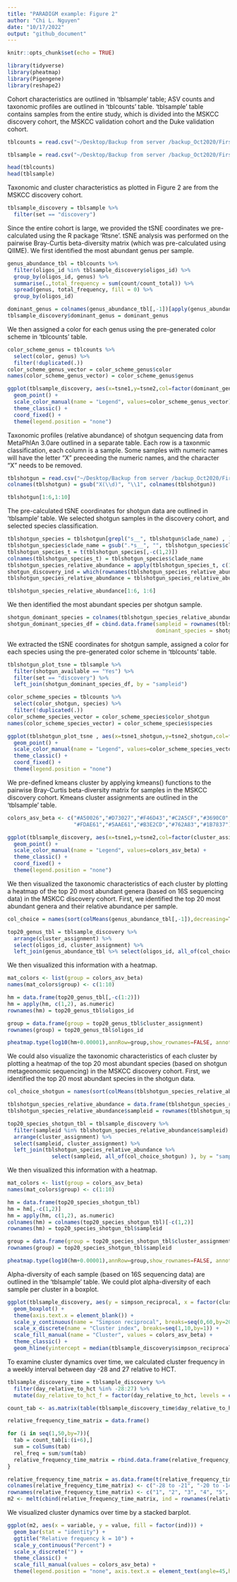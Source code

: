 ```yaml
---
title: "PARADIGM example: Figure 2"
author: "Chi L. Nguyen"
date: "10/17/2022"
output: "github_document"
---
```


```r
knitr::opts_chunk$set(echo = TRUE)

library(tidyverse)
library(pheatmap)
library(Pigengene)
library(reshape2)

```

Cohort characteristics are outlined in 'tblsample' table; ASV counts and taxonomic profiles are outlined in 'tblcounts' table. 
'tblsample' table contains samples from the entire study, which is divided into the MSKCC discovery cohort, the MSKCC validation cohort and the Duke validation cohort. 

```r

tblcounts = read.csv("~/Desktop/Backup from server /backup_Oct2020/First rotation - VDB/Data - ASV/Sept7_rebuttal/deposited dataset/tblcounts_master_table_deid_MSKCC_9674_Duke_500_101222.csv")

tblsample = read.csv("~/Desktop/Backup from server /backup_Oct2020/First rotation - VDB/Data - ASV/Sept7_rebuttal/deposited dataset/tblsample_cohort_master_table_deid_MSKCC_9674_Duke_500_101222.csv")

head(tblcounts)
head(tblsample)

```

Taxonomic and cluster characteristics as plotted in Figure 2 are from the MSKCC discovery cohort. 

```r

tblsample_discovery = tblsample %>% 
  filter(set == "discovery")

```

Since the entire cohort is large, we provided the tSNE coordinates we pre-calculated using the R package 'Rtsne'. tSNE analysis was performed on the pairwise Bray-Curtis beta-diversity matrix (which was pre-calculated using QIIME). 
We first identified the most abundant genus per sample. 

```r

genus_abundance_tbl = tblcounts %>% 
  filter(oligos_id %in% tblsample_discovery$oligos_id) %>% 
  group_by(oligos_id, genus) %>% 
  summarise(.,total_frequency = sum(count/count_total)) %>% 
  spread(genus, total_frequency, fill = 0) %>% 
  group_by(oligos_id)

dominant_genus = colnames(genus_abundance_tbl[,-1])[apply(genus_abundance_tbl[,-1], 1, which.max)]
tblsample_discovery$dominant_genus = dominant_genus

```

We then assigned a color for each genus using the pre-generated color scheme in 'tblcounts' table. 

```r

color_scheme_genus = tblcounts %>% 
  select(color, genus) %>% 
  filter(!duplicated(.))
color_scheme_genus_vector = color_scheme_genus$color
names(color_scheme_genus_vector) = color_scheme_genus$genus

ggplot(tblsample_discovery, aes(x=tsne1,y=tsne2,col=factor(dominant_genus))) +
  geom_point() +
  scale_color_manual(name = "Legend", values=color_scheme_genus_vector) +
  theme_classic() +
  coord_fixed() +
  theme(legend.position = "none")
```

Taxonomic profiles (relative abundance) of shotgun sequencing data from MetaPhlAn 3.0are outlined in a separate table. Each row is a taxonmic classification, each column is a sample. Some samples with numeric names will have the letter "X" preceeding the numeric names, and the character "X" needs to be removed. 

```r

tblshotgun = read.csv("~/Desktop/Backup from server /backup_Oct2020/First rotation - VDB/Data - ASV/Sept7_rebuttal/deposited dataset/tblshotgun_MetaPhlAn_classification.csv")
colnames(tblshotgun) = gsub("X(\\d)", "\\1", colnames(tblshotgun))

tblshotgun[1:6,1:10]

```

The pre-calculated tSNE coordinates for shotgun data are outlined in 'tblsample' table. We selected shotgun samples in the discovery cohort, and selected species classification.  

```r

tblshotgun_species = tblshotgun[grepl("s__", tblshotgun$clade_name) , ]
tblshotgun_species$clade_name = gsub(".*s__", "", tblshotgun_species$clade_name)
tblshotgun_species_t = t(tblshotgun_species[,-c(1,2)])
colnames(tblshotgun_species_t) = tblshotgun_species$clade_name
tblshotgun_species_relative_abundance = apply(tblshotgun_species_t, c(1,2), function(x){as.numeric(x)/100})
shotgun_discovery_ind = which(rownames(tblshotgun_species_relative_abundance) %in% tblsample_discovery$sampleid)
tblshotgun_species_relative_abundance = tblshotgun_species_relative_abundance[shotgun_discovery_ind,]

tblshotgun_species_relative_abundance[1:6, 1:6]
```

We then identified the most abundant species per shotgun sample. 

```r

shotgun_dominant_species = colnames(tblshotgun_species_relative_abundance)[apply(tblshotgun_species_relative_abundance, 1, which.max)]
shotgun_dominant_species_df = cbind.data.frame(sampleid = rownames(tblshotgun_species_relative_abundance),
                                               dominant_species = shotgun_dominant_species)

```

We extracted the tSNE coordinates for shotgun sample, assigned a color for each species using the pre-generated color scheme in 'tblcounts' table. 

```r

tblshotgun_plot_tsne = tblsample %>% 
  filter(shotgun_available == "Yes") %>% 
  filter(set == "discovery") %>% 
  left_join(shotgun_dominant_species_df, by = "sampleid")

color_scheme_species = tblcounts %>% 
  select(color_shotgun, species) %>% 
  filter(!duplicated(.))
color_scheme_species_vector = color_scheme_species$color_shotgun
names(color_scheme_species_vector) = color_scheme_species$species

ggplot(tblshotgun_plot_tsne , aes(x=tsne1_shotgun,y=tsne2_shotgun,col=factor(dominant_species))) +
  geom_point() +
  scale_color_manual(name = "Legend", values=color_scheme_species_vector) +
  theme_classic() +
  coord_fixed() +
  theme(legend.position = "none")

```

We pre-defined kmeans cluster by applying kmeans() functions to the pairwise Bray-Curtis beta-diversity matrix for samples in the MSKCC discovery cohort. Kmeans cluster assignments are outlined in the 'tblsample' table. 

```r

colors_asv_beta <- c("#A50026","#D73027","#F46D43","#C2A5CF","#3690C0",
                     "#FDAE61","#5AAE61","#B3E2CD","#762A83","#1B7837")

ggplot(tblsample_discovery, aes(x=tsne1,y=tsne2,col=factor(cluster_assignment))) +
  geom_point() +
  scale_color_manual(name = "Legend", values=colors_asv_beta) +
  theme_classic() +
  coord_fixed() +
  theme(legend.position = "none")

```

We then visualized the taxonomic characteristics of each cluster by plotting a heatmap of the top 20 most abundant genera (based on 16S sequencing data) in the MSKCC discovery cohort. First, we identified the top 20 most abundant genera and their relative abundance per sample. 

```r

col_choice = names(sort(colMeans(genus_abundance_tbl[,-1]),decreasing=T)[1:20])

top20_genus_tbl = tblsample_discovery %>% 
  arrange(cluster_assignment) %>% 
  select(oligos_id, cluster_assignment) %>%  
  left_join(genus_abundance_tbl %>% select(oligos_id, all_of(col_choice) ), by = "oligos_id")

```

We then visualized this information with a heatmap. 

```r

mat_colors <- list(group = colors_asv_beta)
names(mat_colors$group) <- c(1:10)

hm = data.frame(top20_genus_tbl[,-c(1:2)])
hm = apply(hm, c(1,2), as.numeric)
rownames(hm) = top20_genus_tbl$oligos_id

group = data.frame(group = top20_genus_tbl$cluster_assignment)
rownames(group) = top20_genus_tbl$oligos_id

pheatmap.type(log10(hm+0.00001),annRow=group,show_rownames=FALSE, annotation_colors = mat_colors)

```

We could also visualize the taxonomic characteristics of each cluster by plotting a heatmap of the top 20 most abundant species (based on shotgun metageonomic sequencing) in the MSKCC discovery cohort. First, we identified the top 20 most abundant species in the shotgun data. 

```r

col_choice_shotgun = names(sort(colMeans(tblshotgun_species_relative_abundance),decreasing=T)[1:20])

tblshotgun_species_relative_abundance = data.frame(tblshotgun_species_relative_abundance)
tblshotgun_species_relative_abundance$sampleid = rownames(tblshotgun_species_relative_abundance)

top20_species_shotgun_tbl = tblsample_discovery %>% 
  filter(sampleid %in% tblshotgun_species_relative_abundance$sampleid) %>% 
  arrange(cluster_assignment) %>% 
  select(sampleid, cluster_assignment) %>%  
  left_join(tblshotgun_species_relative_abundance %>% 
              select(sampleid, all_of(col_choice_shotgun) ), by = "sampleid")

```


We then visualized this information with a heatmap. 

```r

mat_colors <- list(group = colors_asv_beta)
names(mat_colors$group) <- c(1:10)

hm = data.frame(top20_species_shotgun_tbl)
hm = hm[,-c(1,2)]
hm = apply(hm, c(1,2), as.numeric)
colnames(hm) = colnames(top20_species_shotgun_tbl)[-c(1,2)]
rownames(hm) = top20_species_shotgun_tbl$sampleid

group = data.frame(group = top20_species_shotgun_tbl$cluster_assignment)
rownames(group) = top20_species_shotgun_tbl$sampleid

pheatmap.type(log10(hm+0.00001),annRow=group,show_rownames=FALSE, annotation_colors = mat_colors)

```

Alpha-diversity of each sample (based on 16S sequencing data) are outlined in the 'tblsample' table. We could plot alpha-diversity of each sample per cluster in a boxplot. 

```r

ggplot(tblsample_discovery, aes(y = simpson_reciprocal, x = factor(cluster_assignment), fill = factor(cluster_assignment))) + 
  geom_boxplot() +
  theme(axis.text.x = element_blank()) +
  scale_y_continuous(name = "Simpson reciprocal", breaks=seq(0,60,by=20), limits = c(0,60)) +
  scale_x_discrete(name = "Cluster index", breaks=seq(1,10,by=1)) +
  scale_fill_manual(name = "Cluster", values = colors_asv_beta) +
  theme_classic() +
  geom_hline(yintercept = median(tblsample_discovery$simpson_reciprocal), linetype = 2) 

```

To examine cluster dynamics over time, we calculated cluster frequency in a weekly interval between day -28 and 27 relative to HCT. 

```r

tblsample_discovery_time = tblsample_discovery %>% 
  filter(day_relative_to_hct %in% -28:27) %>% 
  mutate(day_relative_to_hct_f = factor(day_relative_to_hct, levels = c(-28:27) ))

count_tab <- as.matrix(table(tblsample_discovery_time$day_relative_to_hct_f, tblsample_discovery_time$cluster_assignment) )

relative_frequency_time_matrix = data.frame()

for (i in seq(1,50,by=7)){
  tab = count_tab[i:(i+6),]
  sum = colSums(tab)
  rel_freq = sum/sum(tab)
  relative_frequency_time_matrix = rbind.data.frame(relative_frequency_time_matrix, rel_freq)
}

relative_frequency_time_matrix = as.data.frame(t(relative_frequency_time_matrix))
colnames(relative_frequency_time_matrix) <- c("-28 to -21", "-20 to -14", "-13 to -7", "-6 to 0", "1 to 7", "8 to 14", "15 to 21", "22 to 28")
rownames(relative_frequency_time_matrix) <- c("1", "2", "3", "4", "5", "6", "7", "8", "9", "10")
m2 <- melt(cbind(relative_frequency_time_matrix, ind = rownames(relative_frequency_time_matrix)), id.vars = c('ind'))

```

We visualized cluster dynamics over time by a stacked barplot. 

```r

ggplot(m2, aes(x = variable, y = value, fill = factor(ind))) + 
  geom_bar(stat = "identity") +
  ggtitle("Relative frequency k = 10") +
  scale_y_continuous("Percent") +
  scale_x_discrete("") +
  theme_classic() + 
  scale_fill_manual(values = colors_asv_beta) +
  theme(legend.position = "none", axis.text.x = element_text(angle=45,hjust=1))

```